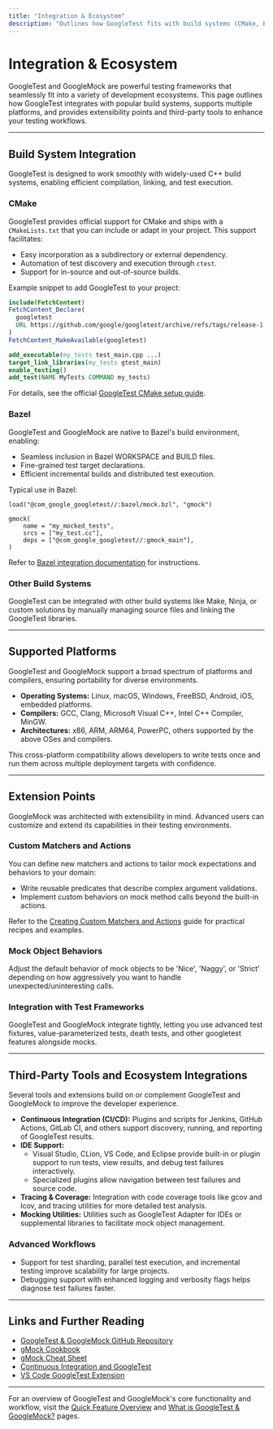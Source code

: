```yaml
---
title: "Integration & Ecosystem"
description: "Outlines how GoogleTest fits with build systems (CMake, Bazel), supported platforms, extension points, and available third-party tools—helping users understand compatibility, plugin options, and advanced workflows. Links to pointers for deep dives on CI/CD, VS Code support, and other integrations."
---
```


# Integration & Ecosystem

GoogleTest and GoogleMock are powerful testing frameworks that seamlessly fit into a variety of development ecosystems. This page outlines how GoogleTest integrates with popular build systems, supports multiple platforms, and provides extensibility points and third-party tools to enhance your testing workflows.

---

## Build System Integration

GoogleTest is designed to work smoothly with widely-used C++ build systems, enabling efficient compilation, linking, and test execution.

### CMake

GoogleTest provides official support for CMake and ships with a `CMakeLists.txt` that you can include or adapt in your project. This support facilitates:

- Easy incorporation as a subdirectory or external dependency.
- Automation of test discovery and execution through `ctest`.
- Support for in-source and out-of-source builds.

Example snippet to add GoogleTest to your project:

```cmake
include(FetchContent)
FetchContent_Declare(
  googletest
  URL https://github.com/google/googletest/archive/refs/tags/release-1.12.1.zip
)
FetchContent_MakeAvailable(googletest)

add_executable(my_tests test_main.cpp ...)
target_link_libraries(my_tests gtest_main)
enable_testing()
add_test(NAME MyTests COMMAND my_tests)
```

For details, see the official [GoogleTest CMake setup guide](https://github.com/google/googletest/blob/main/googletest/README.md#using-cmake).

### Bazel

GoogleTest and GoogleMock are native to Bazel's build environment, enabling:

- Seamless inclusion in Bazel WORKSPACE and BUILD files.
- Fine-grained test target declarations.
- Efficient incremental builds and distributed test execution.

Typical use in Bazel:

```starlark
load("@com_google_googletest//:bazel/mock.bzl", "gmock")

gmock(
    name = "my_mocked_tests",
    srcs = ["my_test.cc"],
    deps = ["@com_google_googletest//:gmock_main"],
)
```

Refer to [Bazel integration documentation](https://github.com/google/googletest/blob/main/googletest/README.md#running-tests-with-bazel) for instructions.

### Other Build Systems

GoogleTest can be integrated with other build systems like Make, Ninja, or custom solutions by manually managing source files and linking the GoogleTest libraries.

---

## Supported Platforms

GoogleTest and GoogleMock support a broad spectrum of platforms and compilers, ensuring portability for diverse environments.

- **Operating Systems:** Linux, macOS, Windows, FreeBSD, Android, iOS, embedded platforms.
- **Compilers:** GCC, Clang, Microsoft Visual C++, Intel C++ Compiler, MinGW.
- **Architectures:** x86, ARM, ARM64, PowerPC, others supported by the above OSes and compilers.

This cross-platform compatibility allows developers to write tests once and run them across multiple deployment targets with confidence.

---

## Extension Points

GoogleMock was architected with extensibility in mind. Advanced users can customize and extend its capabilities in their testing environments.

### Custom Matchers and Actions

You can define new matchers and actions to tailor mock expectations and behaviors to your domain:

- Write reusable predicates that describe complex argument validations.
- Implement custom behaviors on mock method calls beyond the built-in actions.

Refer to the [Creating Custom Matchers and Actions](/guides/advanced-testing-patterns/custom-matchers-actions) guide for practical recipes and examples.

### Mock Object Behaviors

Adjust the default behavior of mock objects to be 'Nice', 'Naggy', or 'Strict' depending on how aggressively you want to handle unexpected/uninteresting calls.

### Integration with Test Frameworks

GoogleTest and GoogleMock integrate tightly, letting you use advanced test fixtures, value-parameterized tests, death tests, and other googletest features alongside mocks.

---

## Third-Party Tools and Ecosystem Integrations

Several tools and extensions build on or complement GoogleTest and GoogleMock to improve the developer experience.

- **Continuous Integration (CI/CD):** Plugins and scripts for Jenkins, GitHub Actions, GitLab CI, and others support discovery, running, and reporting of GoogleTest results.
- **IDE Support:** 
  - Visual Studio, CLion, VS Code, and Eclipse provide built-in or plugin support to run tests, view results, and debug test failures interactively.
  - Specialized plugins allow navigation between test failures and source code.
- **Tracing & Coverage:** Integration with code coverage tools like gcov and lcov, and tracing utilities for more detailed test analysis.
- **Mocking Utilities:** Utilities such as GoogleTest Adapter for IDEs or supplemental libraries to facilitate mock object management.

### Advanced Workflows

- Support for test sharding, parallel test execution, and incremental testing improve scalability for large projects.
- Debugging support with enhanced logging and verbosity flags helps diagnose test failures faster.

---

## Links and Further Reading

- [GoogleTest & GoogleMock GitHub Repository](https://github.com/google/googletest)
- [gMock Cookbook](https://google.github.io/googletest/gmock_cook_book.html)
- [gMock Cheat Sheet](https://google.github.io/googletest/gmock_cheat_sheet.html)
- [Continuous Integration and GoogleTest](https://github.com/google/googletest/blob/main/googletest/docs/ci.md)
- [VS Code GoogleTest Extension](https://marketplace.visualstudio.com/items?itemName=MateuszRybczonec.vscode-google-test-adapter)

---

For an overview of GoogleTest and GoogleMock's core functionality and workflow, visit the [Quick Feature Overview](/overview/feature-overview/quick-feature-overview) and [What is GoogleTest & GoogleMock?](/overview/product-intro/what-is-googletest) pages.

